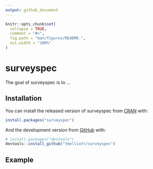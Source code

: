 ```yaml
---
output: github_document
---
```


<!-- README.md is generated from README.Rmd. Please edit that file -->

```r
knitr::opts_chunk$set(
  collapse = TRUE,
  comment = "#>",
  fig.path = "man/figures/README-",
  out.width = "100%"
)
```

# surveyspec

<!-- badges: start -->
<!-- badges: end -->

The goal of surveyspec is to ...

## Installation

You can install the released version of surveyspec from [CRAN](https://CRAN.R-project.org) with:

```r
install.packages("surveyspec")
```

And the development version from [GitHub](https://github.com/) with:

```r
# install.packages("devtools")
devtools::install_github("tmelliott/surveyspec")
```

## Example
